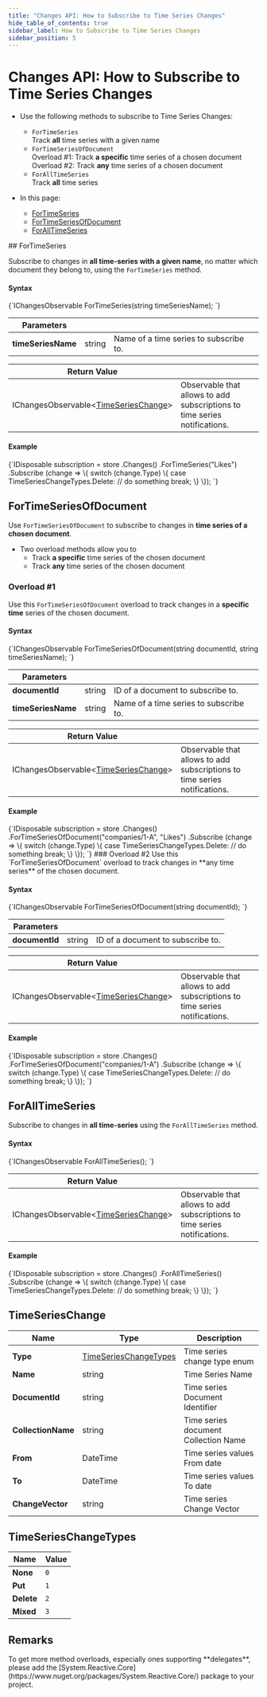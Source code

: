 ---
title: "Changes API: How to Subscribe to Time Series Changes"
hide_table_of_contents: true
sidebar_label: How to Subscribe to Time Series Changes
sidebar_position: 5
---




# Changes API: How to Subscribe to Time Series Changes
<LanguageSwitcher supportedLanguages={supportedLanguages} />
<LanguageContent language="csharp">

<Admonition type="note" title="Note">

* Use the following methods to subscribe to Time Series Changes:  
   * `ForTimeSeries`  
     Track **all** time series with a given name  
   * `ForTimeSeriesOfDocument`  
     Overload #1: Track **a specific** time series of a chosen document  
     Overload #2: Track **any** time series of a chosen document  
   * `ForAllTimeSeries`  
     Track **all** time series  

* In this page:  
   * [ForTimeSeries](../../client-api/changes/how-to-subscribe-to-time-series-changes.mdx#fortimeseries)
   * [ForTimeSeriesOfDocument](../../client-api/changes/how-to-subscribe-to-time-series-changes.mdx#fortimeseriesofdocument)
   * [ForAllTimeSeries](../../client-api/changes/how-to-subscribe-to-time-series-changes.mdx#foralltimeseries)

</Admonition>
## ForTimeSeries

Subscribe to changes in **all time-series with a given name**, no matter which document they belong to, 
using the `ForTimeSeries` method.  

#### Syntax

<TabItem value="timeseries_changes_1" label="timeseries_changes_1">
<CodeBlock language="csharp">
{`IChangesObservable<TimeSeriesChange> ForTimeSeries(string timeSeriesName);
`}
</CodeBlock>
</TabItem>

| Parameters | | |
| ------------- | ------------- | ----- |
| **timeSeriesName** | string | Name of a time series to subscribe to. |

| Return Value | |
| ------------- | ----- |
| IChangesObservable&lt;[TimeSeriesChange](../../client-api/changes/how-to-subscribe-to-time-series-changes.mdx#timeserieschange)&gt; | Observable that allows to add subscriptions to time series notifications. |

#### Example

<TabItem value="timeseries_changes_1_1" label="timeseries_changes_1_1">
<CodeBlock language="csharp">
{`IDisposable subscription = store
    .Changes()
    .ForTimeSeries("Likes")
    .Subscribe
        (change =>
        \{
            switch (change.Type)
            \{
                case TimeSeriesChangeTypes.Delete:
                    // do something
                break;
            \}
        \});
`}
</CodeBlock>
</TabItem>



## ForTimeSeriesOfDocument

Use `ForTimeSeriesOfDocument` to subscribe to changes in **time series of a chosen document**.  

* Two overload methods allow you to  
   * Track **a specific** time series of the chosen document  
   * Track **any** time series of the chosen document  
### Overload #1
Use this `ForTimeSeriesOfDocument` overload to track changes in a **specific time** series of the chosen document.  

#### Syntax

<TabItem value="timeseries_changes_2" label="timeseries_changes_2">
<CodeBlock language="csharp">
{`IChangesObservable<TimeSeriesChange> ForTimeSeriesOfDocument(string documentId, string timeSeriesName);
`}
</CodeBlock>
</TabItem>

| Parameters | | |
| ------------- | ------------- | ----- |
| **documentId** | string | ID of a document to subscribe to. |
| **timeSeriesName** | string | Name of a time series to subscribe to. |

| Return Value | |
| ------------- | ----- |
| IChangesObservable&lt;[TimeSeriesChange](../../client-api/changes/how-to-subscribe-to-time-series-changes.mdx#timeserieschange)&gt; | Observable that allows to add subscriptions to time series notifications. |

#### Example

<TabItem value="timeseries_changes_2_1" label="timeseries_changes_2_1">
<CodeBlock language="csharp">
{`IDisposable subscription = store
    .Changes()
    .ForTimeSeriesOfDocument("companies/1-A", "Likes")
    .Subscribe
        (change =>
        \{
            switch (change.Type)
            \{
                case TimeSeriesChangeTypes.Delete:
                    // do something
                break;
            \}
        \});
`}
</CodeBlock>
</TabItem>
### Overload #2
Use this `ForTimeSeriesOfDocument` overload to track changes in **any time series** of the chosen document.  

#### Syntax

<TabItem value="timeseries_changes_3" label="timeseries_changes_3">
<CodeBlock language="csharp">
{`IChangesObservable<TimeSeriesChange> ForTimeSeriesOfDocument(string documentId);
`}
</CodeBlock>
</TabItem>

| Parameters | | |
| ------------- | ------------- | ----- |
| **documentId** | string | ID of a document to subscribe to. |

| Return Value | |
| ------------- | ----- |
| IChangesObservable&lt;[TimeSeriesChange](../../client-api/changes/how-to-subscribe-to-time-series-changes.mdx#timeserieschange)&gt; | Observable that allows to add subscriptions to time series notifications. |

#### Example

<TabItem value="timeseries_changes_3_1" label="timeseries_changes_3_1">
<CodeBlock language="csharp">
{`IDisposable subscription = store
    .Changes()
    .ForTimeSeriesOfDocument("companies/1-A")
    .Subscribe
        (change =>
        \{
            switch (change.Type)
            \{
                case TimeSeriesChangeTypes.Delete:
                    // do something
                break;
            \}
        \});
`}
</CodeBlock>
</TabItem>



## ForAllTimeSeries

Subscribe to changes in **all time-series** using the `ForAllTimeSeries` method.  

#### Syntax

<TabItem value="timeseries_changes_4" label="timeseries_changes_4">
<CodeBlock language="csharp">
{`IChangesObservable<TimeSeriesChange> ForAllTimeSeries();
`}
</CodeBlock>
</TabItem>

| Return Value | |
| ------------- | ----- |
| IChangesObservable&lt;[TimeSeriesChange](../../client-api/changes/how-to-subscribe-to-time-series-changes.mdx#timeserieschange)&gt; | Observable that allows to add subscriptions to time series notifications. |

#### Example

<TabItem value="timeseries_changes_4_1" label="timeseries_changes_4_1">
<CodeBlock language="csharp">
{`IDisposable subscription = store
    .Changes()
    .ForAllTimeSeries()
    .Subscribe
        (change =>
        \{
            switch (change.Type)
            \{
                case TimeSeriesChangeTypes.Delete:
                    // do something
                break;
            \}
        \});
`}
</CodeBlock>
</TabItem>



## TimeSeriesChange

| Name | Type | Description |
| ------------- | ------------- | ----- |
| **Type** | [TimeSeriesChangeTypes](../../client-api/changes/how-to-subscribe-to-time-series-changes.mdx#timeserieschangetypes) | Time series change type enum |
| **Name** | string | Time Series Name |
| **DocumentId** | string | Time series Document Identifier |
| **CollectionName** | string | Time series document Collection Name |
| **From** | DateTime | Time series values From date |
| **To** | DateTime | Time series values To date |
| **ChangeVector** | string | Time series Change Vector |



## TimeSeriesChangeTypes

| Name | Value |
| ---- | ----- |
| **None** | `0` |
| **Put** | `1` |
| **Delete** | `2` |
| **Mixed** | `3` |



## Remarks

<Admonition type="warning" title="Warning">
To get more method overloads, especially ones supporting **delegates**, please add the 
[System.Reactive.Core](https://www.nuget.org/packages/System.Reactive.Core/) package to your project.  
</Admonition>


</LanguageContent>

<!---
### Changes API
- [What is Changes API](../../client-api/changes/what-is-changes-api)
- [How to Subscribe to Index Changes](../../client-api/changes/how-to-subscribe-to-index-changes)
- [How to Subscribe to Operation Changes](../../client-api/changes/how-to-subscribe-to-operation-changes)


-->